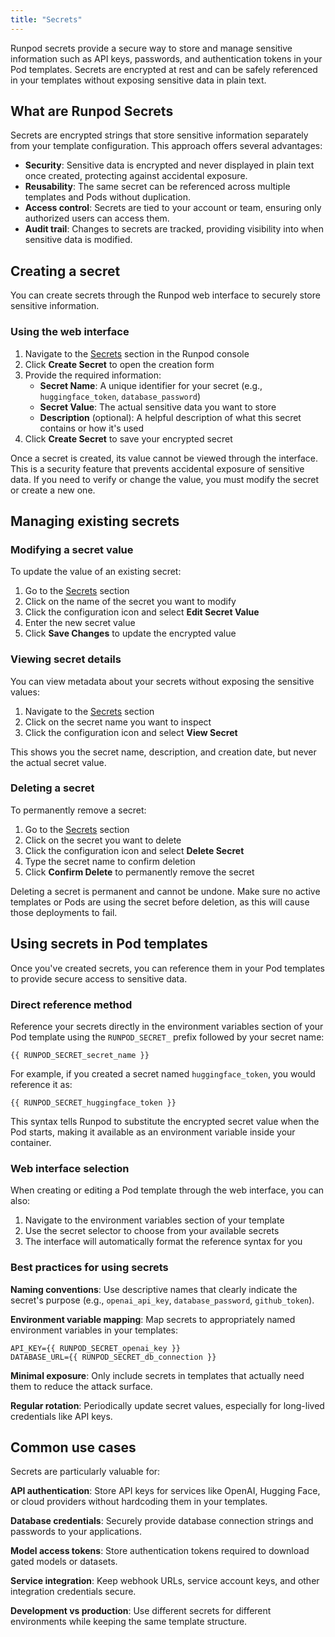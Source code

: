 ```yaml
---
title: "Secrets"
---
```


Runpod secrets provide a secure way to store and manage sensitive information such as API keys, passwords, and authentication tokens in your Pod templates. Secrets are encrypted at rest and can be safely referenced in your templates without exposing sensitive data in plain text.

## What are Runpod Secrets

Secrets are encrypted strings that store sensitive information separately from your template configuration. This approach offers several advantages:

- **Security**: Sensitive data is encrypted and never displayed in plain text once created, protecting against accidental exposure.
- **Reusability**: The same secret can be referenced across multiple templates and Pods without duplication.
- **Access control**: Secrets are tied to your account or team, ensuring only authorized users can access them.
- **Audit trail**: Changes to secrets are tracked, providing visibility into when sensitive data is modified.

## Creating a secret

You can create secrets through the Runpod web interface to securely store sensitive information.

### Using the web interface

1. Navigate to the [Secrets](https://www.console.runpod.io/user/secrets) section in the Runpod console
2. Click **Create Secret** to open the creation form
3. Provide the required information:
   - **Secret Name**: A unique identifier for your secret (e.g., `huggingface_token`, `database_password`)
   - **Secret Value**: The actual sensitive data you want to store
   - **Description** (optional): A helpful description of what this secret contains or how it's used
4. Click **Create Secret** to save your encrypted secret

<Note>
Once a secret is created, its value cannot be viewed through the interface. This is a security feature that prevents accidental exposure of sensitive data. If you need to verify or change the value, you must modify the secret or create a new one.
</Note>

## Managing existing secrets

### Modifying a secret value

To update the value of an existing secret:

1. Go to the [Secrets](https://www.console.runpod.io/user/secrets) section
2. Click on the name of the secret you want to modify
3. Click the configuration icon and select **Edit Secret Value**
4. Enter the new secret value
5. Click **Save Changes** to update the encrypted value

### Viewing secret details

You can view metadata about your secrets without exposing the sensitive values:

1. Navigate to the [Secrets](https://www.console.runpod.io/user/secrets) section
2. Click on the secret name you want to inspect
3. Click the configuration icon and select **View Secret**

This shows you the secret name, description, and creation date, but never the actual secret value.

### Deleting a secret

To permanently remove a secret:

1. Go to the [Secrets](https://www.console.runpod.io/user/secrets) section
2. Click on the secret you want to delete
3. Click the configuration icon and select **Delete Secret**
4. Type the secret name to confirm deletion
5. Click **Confirm Delete** to permanently remove the secret

<Warning>
Deleting a secret is permanent and cannot be undone. Make sure no active templates or Pods are using the secret before deletion, as this will cause those deployments to fail.
</Warning>

## Using secrets in Pod templates

Once you've created secrets, you can reference them in your Pod templates to provide secure access to sensitive data.

### Direct reference method

Reference your secrets directly in the environment variables section of your Pod template using the `RUNPOD_SECRET_` prefix followed by your secret name:

```
{{ RUNPOD_SECRET_secret_name }}
```

For example, if you created a secret named `huggingface_token`, you would reference it as:

```
{{ RUNPOD_SECRET_huggingface_token }}
```

This syntax tells Runpod to substitute the encrypted secret value when the Pod starts, making it available as an environment variable inside your container.

### Web interface selection

When creating or editing a Pod template through the web interface, you can also:

1. Navigate to the environment variables section of your template
2. Use the secret selector to choose from your available secrets
3. The interface will automatically format the reference syntax for you

### Best practices for using secrets

**Naming conventions**: Use descriptive names that clearly indicate the secret's purpose (e.g., `openai_api_key`, `database_password`, `github_token`).

**Environment variable mapping**: Map secrets to appropriately named environment variables in your templates:

```
API_KEY={{ RUNPOD_SECRET_openai_key }}
DATABASE_URL={{ RUNPOD_SECRET_db_connection }}
```

**Minimal exposure**: Only include secrets in templates that actually need them to reduce the attack surface.

**Regular rotation**: Periodically update secret values, especially for long-lived credentials like API keys.

## Common use cases

Secrets are particularly valuable for:

**API authentication**: Store API keys for services like OpenAI, Hugging Face, or cloud providers without hardcoding them in your templates.

**Database credentials**: Securely provide database connection strings and passwords to your applications.

**Model access tokens**: Store authentication tokens required to download gated models or datasets.

**Service integration**: Keep webhook URLs, service account keys, and other integration credentials secure.

**Development vs production**: Use different secrets for different environments while keeping the same template structure.
